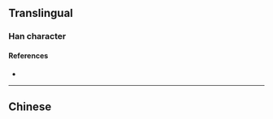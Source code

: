{{character info/new}}
==Translingual==

===Han character===
{{Han char|rn=9|rad=人|as=04|sn=6|four=|canj=OSM|ids=⿱人ㅌ}}

====References====
* {{Han ref|kx=0094.230|dkj=00415|dj=0200.140|hdz=10116.050|uh=4EFA|ud=20218}}

----

==Chinese==
{{zh-see|倉|a}}